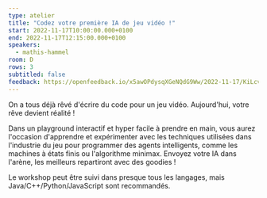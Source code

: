 ```yaml
---
type: atelier
title: "Codez votre première IA de jeu vidéo !"
start: 2022-11-17T10:00:00.000+0100
end: 2022-11-17T12:15:00.000+0100
speakers:
  - mathis-hammel
room: D
rows: 3
subtitled: false
feedback: https://openfeedback.io/x5awOPdysqXGeNQdG9Ww/2022-11-17/KiLcvmltJGeLbwGqoIrf
---
```


On a tous déjà rêvé d'écrire du code pour un jeu vidéo. Aujourd'hui, votre rêve
devient réalité !

Dans un playground interactif et hyper facile à prendre en main, vous aurez
l'occasion d'apprendre et expérimenter avec les techniques utilisées dans
l'industrie du jeu pour programmer des agents intelligents, comme les machines à
états finis ou l'algorithme minimax. Envoyez votre IA dans l'arène, les
meilleurs repartiront avec des goodies !

Le workshop peut être suivi dans presque tous les langages, mais
Java/C++/Python/JavaScript sont recommandés.


